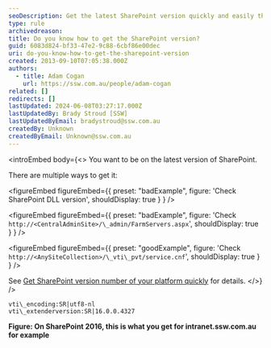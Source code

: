 ```yaml
---
seoDescription: Get the latest SharePoint version quickly and easily through a simple file check or URL query.
type: rule
archivedreason:
title: Do you know how to get the SharePoint version?
guid: 6083d824-bf33-47e2-9c88-6cbf86e00dec
uri: do-you-know-how-to-get-the-sharepoint-version
created: 2013-09-10T07:05:38.000Z
authors:
  - title: Adam Cogan
    url: https://ssw.com.au/people/adam-cogan
related: []
redirects: []
lastUpdated: 2024-06-08T03:27:17.000Z
lastUpdatedBy: Brady Stroud [SSW]
lastUpdatedByEmail: bradystroud@ssw.com.au
createdBy: Unknown
createdByEmail: Unknown@ssw.com.au
---
```


<introEmbed
  body={<>
You want to be on the latest version of SharePoint.

There are multiple ways to get it:

<figureEmbed figureEmbed={{
  preset: "badExample",
  figure: 'Check SharePoint DLL version',
  shouldDisplay: true
} } />


<figureEmbed figureEmbed={{
  preset: "badExample",
  figure: 'Check `http://<CentralAdminSite>/\_admin/FarmServers.aspx`',
  shouldDisplay: true
} } />


<figureEmbed figureEmbed={{
  preset: "goodExample",
  figure: 'Check `http://<AnySiteCollection>/\_vti\_pvt/service.cnf`',
  shouldDisplay: true
} } />


See [Get SharePoint version number of your platform quickly](https://jeremythake.com/get-sharepoint-version-number-of-your-platform-quickly-6d092d2d1aff) for details.
  </>}
/>
```dotnet
vti\_encoding:SR|utf8-nl
vti\_extenderversion:SR|16.0.0.4327
```

**Figure: On SharePoint 2016, this is what you get for intranet.ssw.com.au for example**
